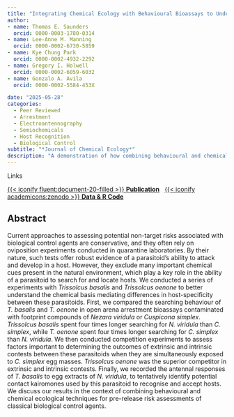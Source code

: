 ```yaml
---
title: "Integrating Chemical Ecology with Behavioural Bioassays to Understand Host Preferences in the Stink Bug Egg Parasitoids *Trissolcus basalis* and *Trissolcus oenone* (Hymenoptera: Scelionidae)"
author: 
- name: Thomas E. Saunders
  orcid: 0000-0003-1780-0314
- name: Lee-Anne M. Manning
  orcid: 0000-0002-6730-5859
- name: Kye Chung Park
  orcid: 0000-0002-4932-2292
- name: Gregory I. Holwell
  orcid: 0000-0002-6059-6032
- name: Gonzalo A. Avila
  orcid: 0000-0002-5584-453X

date: "2025-05-28"
categories:
  - Peer Reviewed
  - Arrestment
  - Electroantennography
  - Semiochemicals
  - Host Recognition
  - Biological Control
subtitle: "*Journal of Chemical Ecology*"
description: "A demonstration of how combining behavioural and chemical-ecological methods can improve assessment of host preferences in biocontrol agents, as part of my PhD research."
---
```

<div class="meta-heading-links">Links</div>

[{{< iconify fluent:document-20-filled >}} **Publication**](https://doi.org/10.1007/s10886-025-01616-z){.btn .btn-outline-primary .btn role="button"} 
&nbsp; 
[{{< iconify academicons:zenodo >}} **Data & R Code**](https://doi.org/10.5281/zenodo.10114949){.btn .btn-outline-primary .btn role="button"} 

## Abstract

Current approaches to assessing potential non-target risks associated with biological control agents are conservative, and they often rely on oviposition experiments conducted in quarantine laboratories. By their nature, such tests offer robust evidence of a parasitoid’s ability to attack and develop in a host. However, they exclude many important chemical cues present in the natural environment, which play a key role in the ability of a parasitoid to search for and locate hosts. We conducted a series of experiments with *Trissolcus basalis* and *Trissolcus oenone* to better understand the chemical basis mediating differences in host-specificity between these parasitoids. First, we compared the searching behaviour of *T. basalis* and *T. oenone* in open arena arrestment bioassays contaminated with footprint compounds of *Nezara viridula* or *Cuspicona simplex*. *Trissolcus basalis* spent four times longer searching for *N. viridula* than *C. simplex*, while *T. oenone* spent four times longer searching for *C. simplex* than *N. viridula*. We then conducted competition experiments to assess factors important to determining the outcomes of extrinsic and intrinsic contests between these parasitoids when they are simultaneously exposed to *C. simplex* egg masses. *Trissolcus oenone* was the superior competitor in extrinsic and intrinsic contests. Finally, we recorded the antennal responses of *T. basalis* to egg extracts of *N. viridula*, to tentatively identify potential contact kairomones used by this parasitoid to recognise and accept hosts. We discuss our results in the context of combining behavioural and chemical ecological techniques for pre-release risk assessments of classical biological control agents.